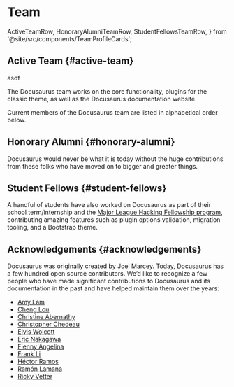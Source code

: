 # Team

  ActiveTeamRow,
  HonoraryAlumniTeamRow,
  StudentFellowsTeamRow,
} from '@site/src/components/TeamProfileCards';

## Active Team {#active-team}

asdf

The Docusaurus team works on the core functionality, plugins for the classic theme, as well as the Docusaurus documentation website.

Current members of the Docusaurus team are listed in alphabetical order below.

<ActiveTeamRow />

## Honorary Alumni {#honorary-alumni}

Docusaurus would never be what it is today without the huge contributions from these folks who have moved on to bigger and greater things.

<HonoraryAlumniTeamRow />

## Student Fellows {#student-fellows}

A handful of students have also worked on Docusaurus as part of their school term/internship and the [Major League Hacking Fellowship program](https://fellowship.mlh.io/), contributing amazing features such as plugin options validation, migration tooling, and a Bootstrap theme.

<StudentFellowsTeamRow />

## Acknowledgements {#acknowledgements}

Docusaurus was originally created by Joel Marcey. Today, Docusaurus has a few hundred open source contributors. We’d like to recognize a few people who have made significant contributions to Docusaurus and its documentation in the past and have helped maintain them over the years:

- [Amy Lam](https://github.com/amyrlam)
- [Cheng Lou](https://github.com/chenglou)
- [Christine Abernathy](https://github.com/caabernathy)
- [Christopher Chedeau](https://github.com/vjeux)
- [Elvis Wolcott](https://github.com/elviswolcott)
- [Eric Nakagawa](https://github.com/ericnakagawa)
- [Fienny Angelina](https://github.com/fiennyangeln)
- [Frank Li](https://github.com/deltice)
- [Héctor Ramos](https://github.com/hramos)
- [Ramón Lamana](https://github.com/rlamana)
- [Ricky Vetter](https://github.com/rickyvetter)

